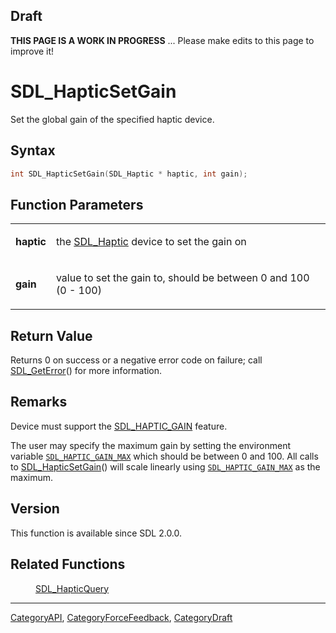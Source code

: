 
== Draft ==

'''THIS PAGE IS A WORK IN PROGRESS''' ... Please make edits to this page to improve it!
= SDL_HapticSetGain =

Set the global gain of the specified haptic device.

== Syntax ==

<syntaxhighlight lang='c'>
int SDL_HapticSetGain(SDL_Haptic * haptic, int gain);
</syntaxhighlight>

== Function Parameters ==

{|
|'''haptic'''
|the [[SDL_Haptic]] device to set the gain on
|-
|'''gain'''
|value to set the gain to, should be between 0 and 100 (0 - 100)
|}

== Return Value ==

Returns 0 on success or a negative error code on failure; call
[[SDL_GetError]]() for more information.

== Remarks ==

Device must support the [[SDL_HAPTIC_GAIN]] feature.

The user may specify the maximum gain by setting the environment variable
<code>[[SDL_HAPTIC_GAIN_MAX]]</code> which should be between 0 and 100. All
calls to [[SDL_HapticSetGain]]() will scale linearly using
<code>[[SDL_HAPTIC_GAIN_MAX]]</code> as the maximum.

== Version ==

This function is available since SDL 2.0.0.

== Related Functions ==

:[[SDL_HapticQuery]]

----
[[CategoryAPI]], [[CategoryForceFeedback]], [[CategoryDraft]]


